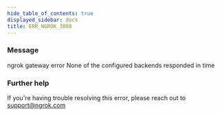 ```yaml
---
hide_table_of_contents: true
displayed_sidebar: docs
title: ERR_NGROK_3008
---
```


### Message

ngrok gateway error
None of the configured backends responded in time

<ErrorDetails />

### Further help

If you're having trouble resolving this error, please reach out to [support@ngrok.com](mailto:support@ngrok.com?subject=Help%20with%20ERR_NGROK_3008)
